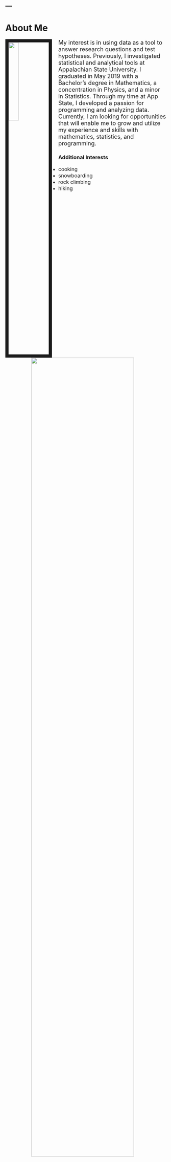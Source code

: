 ---
---
<script>
  window.watsonAssistantChatOptions = {
      integrationID: "9856e8c5-60b7-413a-bf60-fd47a4808738", // The ID of this integration.
      region: "us-south", // The region your integration is hosted in.
      serviceInstanceID: "a2b90512-f5e5-49d5-9f0b-22acc860279b", // The ID of your service instance.
      onLoad: function(instance) { instance.render(); }
    };
  setTimeout(function(){
    const t=document.createElement('script');
    t.src="https://web-chat.global.assistant.watson.appdomain.cloud/loadWatsonAssistantChat.js";
    document.head.appendChild(t);
  });
</script>

# About Me

<link rel="stylesheet" href="styles.css" type="text/css">

<img src="audreypicture.jpg" style="width:25%; border:10px solid; margin-right: 20px" align="left">

<font size = "4"> My interest is in using data as a tool to answer research questions and test hypotheses. Previously, I investigated statistical and analytical tools at Appalachian State University. I graduated in May 2019 with a Bachelor's degree in Mathematics, a concentration in Physics, and a minor in Statistics. Through my time at App State, I developed a passion for programming and analyzing data. Currently, I am looking for opportunities that will enable me to grow and utilize my experience and skills with mathematics, statistics, and programming. </font>

### Additional Interests
 
* <font size = "3"> cooking </font>
* <font size = "3"> snowboarding </font>
* <font size = "3"> rock climbing </font>
* <font size = "3"> hiking  </font>

<img src="friends.jpg" style="width:80%; margin-right: 20px" align="right">




